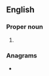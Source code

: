 {{also|obad}}
==English==

===Proper noun===
{{en-proper noun}}

# {{abbreviation of|en|Obadiah}}

===Anagrams===
* {{anagrams|en|a=abdo|Abdo|Boda|abdo|boad|doab}}